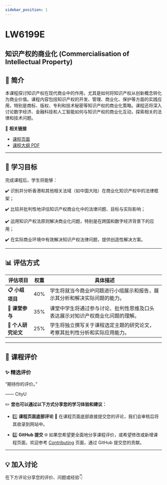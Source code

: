 ```yaml
---
sidebar_position: 1
---
```


# LW6199E
## 知识产权的商业化 (Commercialisation of Intellectual Property)

## **📘 简介**
本课程探讨知识产权在现代商业中的作用，尤其是如何将知识产权从创新概念转化为商业价值。课程内容包括知识产权的开发、管理、商业化、保护等方面的实践应用，特别是商标、版权、专利和技术秘密等知识产权的商业化策略。课程还将深入讨论数字经济、金融科技和人工智能如何与知识产权的商业化互动，探索相关的法律和技术问题。

🔗 **相关链接**
- [课程页面](https://www.cityu.edu.hk/catalogue/pg/202526/course/LW6199E.htm)
- [课程大纲 PDF](https://www.cityu.edu.hk/catalogue/pg/202526/course/LW6199E.pdf)

---

## **🎯 学习目标**

完成课程后，学生将能够：

✔️ 识别并分析香港和其他相关法域（如中国大陆）在商业化知识产权中的法律框架；

✔️ 比较并批判性地评估知识产权商业化中的法律问题、目标与实际影响；

✔️ 运用知识产权法原则解决商业化问题，特别是在跨国和数字经济背景下的应用；

✔️ 在实际商业环境中有效解决知识产权法律问题，提供创造性解决方案。

---

## **📊 评估方式**

| **评估项目**          | **权重** | **具体描述**                                                                                       |
|----------------------|---------|---------------------------------------------------------------------------------------------------|
| **📋 小组项目**       | 40%     | 学生将就当今商业IP问题进行小组展示和报告，展示其分析和解决实际问题的能力。                     |
| **📂 课堂参与**       | 35%     | 课堂中学生将通过参与讨论、批判性思维及口头表达展示对知识产权商业化问题的理解。                  |
| **📂 个人研究论文**   | 25%     | 学生将独立撰写关于课程选定主题的研究论文，考察其批判性分析和实际应用能力。                      |

---

## **💬 课程评价**

### ✨ **精选评价**
<div className={commentStyles.commentBox}>
    <p className={commentStyles.commentText}>
        “期待你的评价。”
    </p>
    <p className={commentStyles.commentAuthor}>—— CityU</p>
</div>

✏️ **您也可以通过以下方式分享您的学习体验和建议：**

- 1️⃣ **课程页面底部评论**
💬 在课程页面底部直接提交您的评论，我们会审核后将其收录到网站中。

- 2️⃣ **GitHub 提交**
🌐 如果您希望更全面地分享课程评价，或希望修改或新增课程页面，欢迎参考 [Contributing](/contributing) 页面，通过 GitHub 提交您的贡献。

---

## **💡 加入讨论**

在下方评论分享您的评价、问题或经验👇
<Utterances />